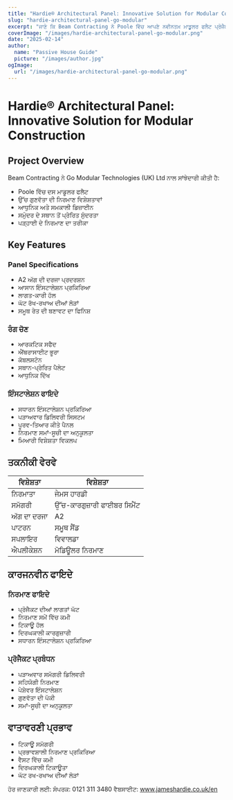 ```yaml
---
title: "Hardie® Architectural Panel: Innovative Solution for Modular Construction"
slug: "hardie-architectural-panel-go-modular"
excerpt: "ਜਾਣੋ ਕਿ Beam Contracting ਨੇ Poole ਵਿੱਚ ਆਪਣੇ ਨਵੀਨਤਮ ਮਾਡੂਲਰ ਫਲੈਟ ਪ੍ਰੋਜੈਕਟ ਲਈ Hardie® Architectural Panel ਦਾ ਕਿਵੇਂ ਇਸਤੇਮਾਲ ਕੀਤਾ, ਜੋ ਅੱਗ ਦੀ ਸੁਰੱਖਿਆ ਅਤੇ ਸਥਿਰਤਾ ਦੇ ਫਾਇਦੇ ਪ੍ਰਦਾਨ ਕਰਦਾ ਹੈ।"
coverImage: "/images/hardie-architectural-panel-go-modular.png"
date: "2025-02-14"
author:
  name: "Passive House Guide"
  picture: "/images/author.jpg"
ogImage:
  url: "/images/hardie-architectural-panel-go-modular.png"
---
```


# Hardie® Architectural Panel: Innovative Solution for Modular Construction

## Project Overview

Beam Contracting ਨੇ Go Modular Technologies (UK) Ltd ਨਾਲ ਸਾਂਝੇਦਾਰੀ ਕੀਤੀ ਹੈ:

- Poole ਵਿੱਚ ਦਸ ਮਾਡੂਲਰ ਫਲੈਟ
- ਉੱਚ ਗੁਣਵੱਤਾ ਦੀ ਨਿਰਮਾਣ ਵਿਸ਼ੇਸ਼ਤਾਵਾਂ
- ਆਧੁਨਿਕ ਅਤੇ ਸਮਕਾਲੀ ਡਿਜ਼ਾਈਨ
- ਸਮੁੰਦਰ ਦੇ ਸਥਾਨ ਤੋਂ ਪ੍ਰੇਰਿਤ ਸੁੰਦਰਤਾ
- ਪੜ੍ਹਾਈ ਦੇ ਨਿਰਮਾਣ ਦਾ ਤਰੀਕਾ

## Key Features

### Panel Specifications
- A2 ਅੱਗ ਦੀ ਦਰਜਾ ਪ੍ਰਦਰਸ਼ਨ
- ਆਸਾਨ ਇੰਸਟਾਲੇਸ਼ਨ ਪ੍ਰਕਿਰਿਆ
- ਲਾਗਤ-ਕਾਰੀ ਹੱਲ
- ਘੱਟ ਰੱਖ-ਰਖਾਅ ਦੀਆਂ ਲੋੜਾਂ
- ਸਮੂਥ ਰੇਤ ਦੀ ਬਣਾਵਟ ਦਾ ਫਿਨਿਸ਼

### ਰੰਗ ਚੋਣ
- ਆਰਕਟਿਕ ਸਫੈਦ
- ਐਂਥਰਾਸਾਈਟ ਭੂਰਾ
- ਕੋਬਲਸਟੋਨ
- ਸਥਾਨ-ਪ੍ਰੇਰਿਤ ਪੈਲੇਟ
- ਆਧੁਨਿਕ ਦਿੱਖ

### ਇੰਸਟਾਲੇਸ਼ਨ ਫਾਇਦੇ
- ਸਧਾਰਨ ਇੰਸਟਾਲੇਸ਼ਨ ਪ੍ਰਕਿਰਿਆ
- ਪੜਾਅਵਾਰ ਡਿਲਿਵਰੀ ਸਿਸਟਮ
- ਪੂਰਵ-ਤਿਆਰ ਕੀਤੇ ਪੈਨਲ
- ਨਿਰਮਾਣ ਸਮਾਂ-ਸੂਚੀ ਦਾ ਅਨੁਕੂਲਤਾ
- ਮਿਆਰੀ ਵਿਸ਼ੇਸ਼ਤਾ ਵਿਕਲਪ

## ਤਕਨੀਕੀ ਵੇਰਵੇ

| ਵਿਸ਼ੇਸ਼ਤਾ | ਵਿਸ਼ੇਸ਼ਤਾ |
|---------|--------------|
| ਨਿਰਮਾਤਾ | ਜੇਮਸ ਹਾਰਡੀ |
| ਸਮੱਗਰੀ | ਉੱਚ-ਕਾਰਗੁਜ਼ਾਰੀ ਫਾਈਬਰ ਸਿਮੈਂਟ |
| ਅੱਗ ਦਾ ਦਰਜਾ | A2 |
| ਪਾਟਰਨ | ਸਮੂਥ ਸੈਂਡ |
| ਸਪਲਾਇਰ | ਵਿਵਾਲਡਾ |
| ਐਪਲੀਕੇਸ਼ਨ | ਮੋਡਿਊਲਰ ਨਿਰਮਾਣ |

## ਕਾਰਜਨਵੀਨ ਫਾਇਦੇ

### ਨਿਰਮਾਣ ਫਾਇਦੇ
- ਪ੍ਰੋਜੈਕਟ ਦੀਆਂ ਲਾਗਤਾਂ ਘੱਟ
- ਨਿਰਮਾਣ ਸਮੇਂ ਵਿੱਚ ਕਮੀ
- ਟਿਕਾਊ ਹੱਲ
- ਦਿਰਘਕਾਲੀ ਕਾਰਗੁਜ਼ਾਰੀ
- ਸਧਾਰਨ ਇੰਸਟਾਲੇਸ਼ਨ ਪ੍ਰਕਿਰਿਆ

### ਪ੍ਰੋਜੈਕਟ ਪ੍ਰਬੰਧਨ
- ਪੜਾਅਵਾਰ ਸਮੱਗਰੀ ਡਿਲਿਵਰੀ
- ਸਹਿਯੋਗੀ ਨਿਰਮਾਣ
- ਪੇਸ਼ੇਵਰ ਇੰਸਟਾਲੇਸ਼ਨ
- ਗੁਣਵੱਤਾ ਦੀ ਪੱਕੀ
- ਸਮਾਂ-ਸੂਚੀ ਦਾ ਅਨੁਕੂਲਤਾ

## ਵਾਤਾਵਰਣੀ ਪ੍ਰਭਾਵ

- ਟਿਕਾਊ ਸਮੱਗਰੀ
- ਪ੍ਰਭਾਵਸ਼ਾਲੀ ਨਿਰਮਾਣ ਪ੍ਰਕਿਰਿਆ
- ਵੈਸਟ ਵਿੱਚ ਕਮੀ
- ਦਿਰਘਕਾਲੀ ਟਿਕਾਊਤਾ
- ਘੱਟ ਰਖ-ਰਖਾਅ ਦੀਆਂ ਲੋੜਾਂ

ਹੋਰ ਜਾਣਕਾਰੀ ਲਈ:
ਸੰਪਰਕ: 0121 311 3480
ਵੈਬਸਾਈਟ: www.jameshardie.co.uk/en